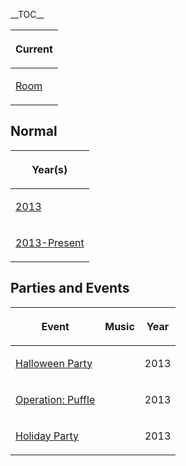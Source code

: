{{NeedSWFs}}
__TOC__



<center>
{|class="wikitable" border="1"
!Current
|-
|<span class="plainlinks">[http://media1.clubpenguin.com/play/v2/content/global/rooms/hotelroof.swf Room]</span>
|}
</center>

==Normal==
<center>
{|class="wikitable" border="1"
!Year(s)
|-
|[[Media:RoomsPuffleHotelRoof_1.swf|2013]]
|-
|[[Media:RoomsPuffleHotelRoof_2.swf|2013-Present]]
|}
</center>

==Parties and Events==
<center>
{|class="wikitable" border="1"
!Event
!Music
!Year
|-
|[[Media:RoomsHotelroof-HalloweenParty2013.swf|Halloween Party]]||||2013
|-
|[[Media:OperationPuffleRoomsHotelRoof.swf|Operation: Puffle]]||||2013
|-
|[[Media:RoomsHotelroof-HolidayParty2013.swf|Holiday Party]]||||2013
|}
</center>